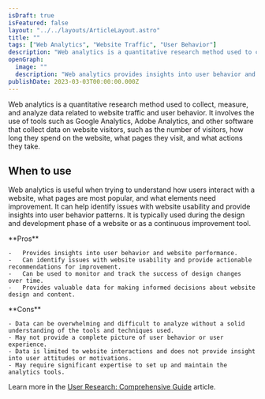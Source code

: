```yaml
---
isDraft: true
isFeatured: false
layout: "../../layouts/ArticleLayout.astro"
title: ""
tags: ["Web Analytics", "Website Traffic", "User Behavior"]
description: "Web analytics is a quantitative research method used to collect, measure, and analyze data related to website traffic and user behavior. It can help identify issues with website usability and provide actionable recommendations for improvement."
openGraph:
  image: ""
  description: "Web analytics provides insights into user behavior and website performance, identifying issues with website usability and actionable recommendations for improvement."
publishDate: 2023-03-03T00:00:00.000Z
---
```


Web analytics is a quantitative research method used to collect, measure, and analyze data related to website traffic and user behavior. It involves the use of tools such as Google Analytics, Adobe Analytics, and other software that collect data on website visitors, such as the number of visitors, how long they spend on the website, what pages they visit, and what actions they take.

## When to use

Web analytics is useful when trying to understand how users interact with a website, what pages are most popular, and what elements need improvement. It can help identify issues with website usability and provide insights into user behavior patterns. It is typically used during the design and development phase of a website or as a continuous improvement tool.

<div class="mt-8 mb-8 grid grid-cols-2 divide-x overflow-hidden rounded-md border">
  <div class="py-6 px-10 space-y-4">
    **Pros**

    -   Provides insights into user behavior and website performance.
    -   Can identify issues with website usability and provide actionable recommendations for improvement.
    -   Can be used to monitor and track the success of design changes over time.
    -   Provides valuable data for making informed decisions about website design and content.

  </div>
  <div class="py-6 px-10 space-y-4">
    **Cons**

    - Data can be overwhelming and difficult to analyze without a solid understanding of the tools and techniques used.
    - May not provide a complete picture of user behavior or user experience.
    - Data is limited to website interactions and does not provide insight into user attitudes or motivations.
    - May require significant expertise to set up and maintain the analytics tools.

  </div>
</div>

Learn more in the [User Research: Comprehensive Guide](/blog/user-research-comprehensive-guide/) article.
